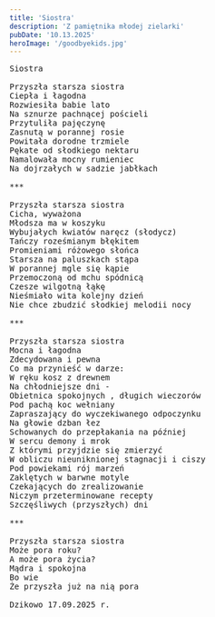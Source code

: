 ```yaml
---
title: 'Siostra'
description: 'Z pamiętnika młodej zielarki'
pubDate: '10.13.2025'
heroImage: '/goodbyekids.jpg'
---
```

<pre>
Siostra

Przyszła starsza siostra
Ciepła i łagodna
Rozwiesiła babie lato
Na sznurze pachnącej pościeli
Przytuliła pajęczynę
Zasnutą w porannej rosie
Powitała dorodne trzmiele
Pękate od słodkiego nektaru
Namalowała mocny rumieniec 
Na dojrzałych w sadzie jabłkach

***

Przyszła starsza siostra
Cicha, wyważona
Młodsza ma w koszyku
Wybujałych kwiatów naręcz (słodycz)
Tańczy roześmianym błękitem
Promieniami różowego słońca
Starsza na paluszkach stąpa
W porannej mgle się kąpie
Przemoczoną od mchu spódnicą
Czesze wilgotną łąkę
Nieśmiało wita kolejny dzień
Nie chce zbudzić słodkiej melodii nocy

***

Przyszła starsza siostra
Mocna i łagodna
Zdecydowana i pewna
Co ma przynieść w darze:
W ręku kosz z drewnem
Na chłodniejsze dni - 
Obietnica spokojnych , długich wieczorów
Pod pachą koc wełniany
Zapraszający do wyczekiwanego odpoczynku
Na głowie dzban łez 
Schowanych do przepłakania na później
W sercu demony i mrok
Z którymi przyjdzie się zmierzyć
W obliczu nieuniknionej stagnacji i ciszy
Pod powiekami rój marzeń
Zaklętych w barwne motyle
Czekających do zrealizowanie 
Niczym przeterminowane recepty
Szczęśliwych (przyszłych) dni

***

Przyszła starsza siostra
Może pora roku?
A może pora życia?
Mądra i spokojna
Bo wie
Że przyszła już na nią pora

Dzikowo 17.09.2025 r.
  

</pre>

